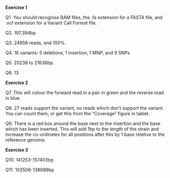 **Exercise 1**

Q1. You should recognise BAM files, the .fa extension for a FASTA file, and .vcf extension for a Variant Call Format file.

Q2. 197,394bp

Q3. 24858 reads, and 100%.

Q4. 16 variants: 5 deletions, 1 insertion, 1 MNP, and 9 SNPs

Q5. 20236 to 21636bp.

Q6. 13

**Exercise 2**

Q7. This will colour the forward read in a pair in green and the reverse read in blue.

Q8. 27 reads support the variant, no reads which don't support the variant. You can count them, or get this from the "Coverage" figure in tablet.

Q9. There is a red box around the base next to the insertion and the base which has been inserted. This will add 1bp to the length of the strain and increase the co-ordinates for all positions after this by 1 base relative to the reference genome.

**Exercise 3**

Q10. 141253-157403bp

Q11. 103506-138689bp